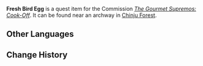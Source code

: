 {{About|the quest item|the cooking ingredient|Bird Egg}}
{{Item Infobox
|id           = 101522
|image        = Item Bird Egg.png
|type         = Quest Items
|description  = A fresh egg that should be most amenable to cooking.
|source1      = [[The Gourmet Supremos: Cook-Off]]
}}
'''Fresh Bird Egg''' is a quest item for the Commission ''[[The Gourmet Supremos: Cook-Off]]''. It can be found near an archway in [[Chinju Forest]].

==Other Languages==
{{Other Languages|default_hidden = 1
|en      = Fresh Bird Egg
|zhs     = 新鲜的鸟蛋
|zhs_rm  = Xīnxiān de Niǎo Dàn
|zht     = 新鮮的鳥蛋
|zht_rm  = Xīnxiān de Niǎo Dàn
|ja      = 新鮮な鳥の卵
|ja_rm   = Shinsen na Tori no Tamago
|ko      = 신선한 새알
|ko_rm   = 
|es      = Huevo de pájaro fresco
|fr      = Œuf d'oiseau frais
|ru      = Свежее яйцо
|th      = Bird Egg สด ๆ
|th_rm   = Bird Egg Sot-Sot
|vi      = Trứng Chim Tươi
|de      = Frisches Vogelei
|id      = Bird Egg Segar
|pt      = Ovo de Pássaro Fresco
}}

==Change History==
{{Change History|2.0}}